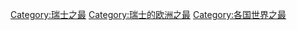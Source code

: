 [[Category:瑞士之最|Category:瑞士之最]]
[[Category:瑞士的欧洲之最|Category:瑞士的欧洲之最]]
[[Category:各国世界之最|Category:各国世界之最]]